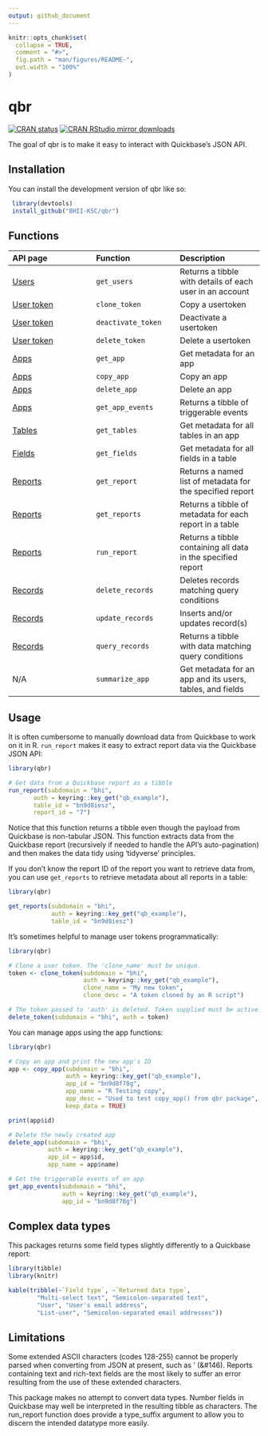 ```yaml
---
output: github_document
---
```


<!-- README.md is generated from README.Rmd. Please edit that file -->

```r
knitr::opts_chunk$set(
  collapse = TRUE,
  comment = "#>",
  fig.path = "man/figures/README-",
  out.width = "100%"
)
```

# qbr

<!-- badges: start -->
[![CRAN status](https://www.r-pkg.org/badges/version/qbr)](https://cran.r-project.org/package=qbr)
[![CRAN RStudio mirror downloads](https://cranlogs.r-pkg.org/badges/qbr)](https://cran.r-project.org/package=qbr)
<!-- badges: end -->

The goal of qbr is to make it easy to interact with Quickbase's JSON API.

## Installation

You can install the development version of qbr like so:

``` r
 library(devtools)
 install_github("BHII-KSC/qbr")
```

## Functions

|API page|Function|Description|
|:---|:---|:---|
|[Users](https://developer.quickbase.com/operation/getUsers)|`get_users`|Returns a tibble with details of each user in an account|
|[User token](https://developer.quickbase.com/operation/cloneUserToken)|`clone_token`|Copy a usertoken|
|[User token](https://developer.quickbase.com/operation/deactivateUserToken)|`deactivate_token`|Deactivate a usertoken|
|[User token](https://developer.quickbase.com/operation/deleteUserToken)|`delete_token`|Delete a usertoken|
|[Apps](https://developer.quickbase.com/operation/getApp)|`get_app`|Get metadata for an app|
|[Apps](https://developer.quickbase.com/operation/copyApp)|`copy_app`|Copy an app|
|[Apps](https://developer.quickbase.com/operation/deleteApp)|`delete_app`|Delete an app|
|[Apps](https://developer.quickbase.com/operation/getAppEvents)|`get_app_events`|Returns a tibble of triggerable events|
|[Tables](https://developer.quickbase.com/operation/getAppTables)|`get_tables`|Get metadata for all tables in an app|
|[Fields](https://developer.quickbase.com/operation/getFields)|`get_fields`|Get metadata for all fields in a table|
|[Reports](https://developer.quickbase.com/operation/getReport)|`get_report`|Returns a named list of metadata for the specified report|
|[Reports](https://developer.quickbase.com/operation/getTableReports)|`get_reports`|Returns a tibble of metadata for each report in a table|
|[Reports](https://developer.quickbase.com/operation/runReport)|`run_report`|Returns a tibble containing all data in the specified report|
|[Records](https://developer.quickbase.com/operation/deleteRecords)|`delete_records`|Deletes records matching query conditions|
|[Records](https://developer.quickbase.com/operation/upsert)|`update_records`|Inserts and/or updates record(s)|
|[Records](https://developer.quickbase.com/operation/runQuery)|`query_records`|Returns a tibble with data matching query conditions|
|N/A|`summarize_app`|Get metadata for an app and its users, tables, and fields|

## Usage

It is often cumbersome to manually download data from Quickbase to work on it in R.
`run_report` makes it easy to extract report data via the Quickbase JSON API:

```r
library(qbr)

# Get data from a Quickbase report as a tibble
run_report(subdomain = "bhi",
       auth = keyring::key_get("qb_example"),
       table_id = "bn9d8iesz",
       report_id = "7")

```

Notice that this function returns a tibble even though the payload from Quickbase
is non-tabular JSON. This function extracts data from the Quickbase report 
(recursively if needed to handle the API's auto-pagination) and then makes the
data tidy using 'tidyverse' principles. 


If you don't know the report ID of the report you want to retrieve data from,
you can use `get_reports` to retrieve metadata about all reports in a table:

```r
library(qbr)

get_reports(subdomain = "bhi",
            auth = keyring::key_get("qb_example"),
            table_id = "bn9d8iesz")
```


It's sometimes helpful to manage user tokens programmatically:

```r
library(qbr)

# Clone a user token. The 'clone_name' must be unique. 
token <- clone_token(subdomain = "bhi", 
                     auth = keyring::key_get("qb_example"),
                     clone_name = "My new token",
                     clone_desc = "A token cloned by an R script")

# The token passed to 'auth' is deleted. Token supplied must be active.
delete_token(subdomain = "bhi", auth = token)

```


You can manage apps using the app functions:
```r
library(qbr)

# Copy an app and print the new app's ID
app <- copy_app(subdomain = "bhi",
                auth = keyring::key_get("qb_example"),
          	    app_id = "bn9d8f78g",
          	    app_name = "R Testing copy",
          	    app_desc = "Used to test copy_app() from qbr package",
          	    keep_data = TRUE)

print(app$id)

# Delete the newly created app
delete_app(subdomain = "bhi",
           auth = keyring::key_get("qb_example"),
           app_id = app$id,
           app_name = app$name)

# Get the triggerable events of an app
get_app_events(subdomain = "bhi",
               auth = keyring::key_get("qb_example"),
               app_id = "bn9d8f78g")

```

## Complex data types

This packages returns some field types slightly differently to a Quickbase report:
```r
library(tibble)
library(knitr)

kable(tribble(~`Field type`, ~`Returned data type`,
        "Multi-select text", "Semicolon-separated text",
        "User", "User's email address",
        "List-user", "Semicolon-separated email addresses"))
```


## Limitations

Some extended ASCII characters (codes 128-255) cannot be properly parsed when 
converting from JSON at present, such as ’ (&#146). Reports containing text and 
rich-text fields are the most likely to suffer an error resulting from the use of 
these extended characters. 

This package makes no attempt to convert data types. Number fields in Quickbase
may well be interpreted in the resulting tibble as characters. The run_report function
does provide a type_suffix argument to allow you to discern the intended datatype
more easily.

